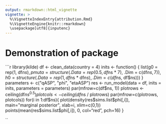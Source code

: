 ```yaml
---
output: rmarkdown::html_vignette
vignette: >
  %\VignetteIndexEntry{attribution.Rmd}
  %\VignetteEngine{knitr::rmarkdown}
  \usepackage[utf8]{inputenc}
---
```

# Demonstration of package

```r
library(kilde)
df <- clean_data(country = 4)
inits <- function() {
    list(g0 = rep(1, df$ns), 
         pmuta = structure(.Data = rep(0.5, df$ns * 7), 
                           .Dim = c(df$ns, 7)), 
         h0=structure(.Data=rep(1, df$ns * df$ns), 
                      .Dim=c(df$ns, df$ns)))
}
parameters <- c("qASP", "phi", "etaASP")
res <- run_model(data = df, 
                  inits = inits, 
                 parameters = parameters)
par(mfrow=c(df$ns, 1))
plotrows <- ceiling(df$ns ^ 0.5)
plotcols <- ceiling(df$ns / plotrows)
par(mfrow=c(plotrows, plotcols))
for(i in 1:df$ns){
    plot(density(res$sims.list$phi[,i]),
         main="marginal posterior",
         xlab=i,
         xlim=c(0,1))
    points(mean(res$sims.list$phi[,i]),
           0,
           col="red",
           pch=16)
}

``
